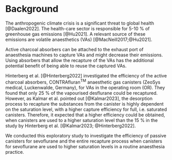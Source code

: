 # Background

The anthropogenic climate crisis is a significant threat to global health [@Daalen2022].
The health-care sector is responsible for 5-10&nbsp;% of greenhouse gas emissions [@Hu2021].
A relevant source of these emissions are volatile anaesthetics (VAs) [@MacNeill2017;@Hu2021].

Active charcoal absorbers can be attached to the exhaust port of
anaesthesia machines to capture VAs and might decrease their emissions.
Using absorbers that allow the recapture of the VAs has the
additional potential benefit of being able to reuse the captured VAs.

Hinterberg et al. [@Hinterberg2022] investigated the efficiency of the active charcoal absorbers, CONTRAfluran^TM^ anaesthetic gas canisters (ZeoSys medical, Luckenwalde, Germany), for VAs in the operating room (OR).
They found that only 25&nbsp;% of the vapourised desflurane could be recaptured.
However, as Kalmar et al. pointed out [@Kalmar2023], the desorption process to recapture the substances from the canister is highly dependent on the saturation level, with a higher capture efficiency for full, i.e. saturated canisters.
Therefore, it expected that a higher efficiency could be obtained, when canisters are used to a higher saturation level than the 15&nbsp;% in the study by Hinterberg et al. [@Kalmar2023; @Hinterberg2022].

We conducted this exploratory study to investigate the efficiency of passive canisters for sevoflurane and the entire recapture process when canisters for sevoflurane are used to higher saturation levels in a routine anaesthesia practice.